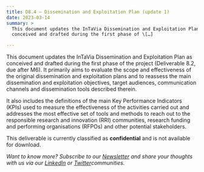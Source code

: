 ```yaml
---
title: D8.4 – Dissemination and Exploitation Plan (update 1)
date: 2023-03-14
summary: >
  This document updates the InTaVia Dissemination and Exploitation Plan as
  conceived and drafted during the first phase of \[…]

---
```

This document updates the InTaVia Dissemination and Exploitation Plan as conceived and drafted during the first phase of the project (Deliverable 8.2, due after M6). It primarily aims to evaluate the scope and effectiveness of the original dissemination and exploitation plans and to reassess the main dissemination and exploitation objectives, target audiences, communication channels and dissemination tools described therein.

It also includes the definitions of the main Key Performance Indicators (KPIs) used to measure the effectiveness of the activities carried out and addresses the most effective set of tools and methods to reach out to the responsible research and innovation (RRI) communities, research funding and performing organisations (RFPOs) and other potential stakeholders.

This deliverable is currently classified as **confidential** and is not available for download.

*Want to know more? Subscribe to our [Newsletter](https://intavia.eu/subscribe/) and share your thoughts with us via our [LinkedIn](https://www.linkedin.com/company/project-intavia) or [Twitter](https://twitter.com/projectintavia)communities.*
